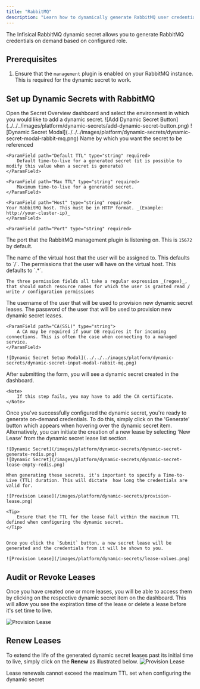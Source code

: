 ```yaml
---
title: "RabbitMQ"
description: "Learn how to dynamically generate RabbitMQ user credentials."
---
```


The Infisical RabbitMQ dynamic secret allows you to generate RabbitMQ credentials on demand based on configured role.

## Prerequisites

1. Ensure that the `management` plugin is enabled on your RabbitMQ instance. This is required for the dynamic secret to work.


## Set up Dynamic Secrets with RabbitMQ

<Steps>
  <Step title="Open Secret Overview Dashboard">
	Open the Secret Overview dashboard and select the environment in which you would like to add a dynamic secret.
  </Step>
  <Step title="Click on the 'Add Dynamic Secret' button">
	![Add Dynamic Secret Button](../../../images/platform/dynamic-secrets/add-dynamic-secret-button.png)
  </Step>
  <Step title="Select 'RabbitMQ'">
	![Dynamic Secret Modal](../../../images/platform/dynamic-secrets/dynamic-secret-modal-rabbit-mq.png)
  </Step>
  <Step title="Provide the inputs for dynamic secret parameters">
	<ParamField path="Secret Name" type="string" required>
		Name by which you want the secret to be referenced
	</ParamField>

	<ParamField path="Default TTL" type="string" required>
		Default time-to-live for a generated secret (it is possible to modify this value when a secret is generate)
	</ParamField>

	<ParamField path="Max TTL" type="string" required>
		Maximum time-to-live for a generated secret.
	</ParamField>

	<ParamField path="Host" type="string" required>
    Your RabbitMQ host. This must be in HTTP format. _(Example: http://your-cluster-ip)_
	</ParamField>

	<ParamField path="Port" type="string" required>
  The port that the RabbitMQ management plugin is listening on. This is `15672` by default.
	</ParamField>

  <ParamField path="Virtual host name" type="string" required>
    The name of the virtual host that the user will be assigned to. This defaults to `/`.
  </ParamField>

<ParamField path="Virtual host permissions (Read/Write/Configure)" type="string" required>
    The permissions that the user will have on the virtual host. This defaults to `.*`.

    The three permission fields all take a regular expression _(regex)_, that should match resource names for which the user is granted read / write / configuration permissions
  </ParamField>


  <ParamField path="Username" type="string" required>
    The username of the user that will be used to provision new dynamic secret leases.
	</ParamField>

  <ParamField path="Password" type="string" required>
    The password of the user that will be used to provision new dynamic secret leases.
  </ParamField>

	<ParamField path="CA(SSL)" type="string">
		A CA may be required if your DB requires it for incoming connections. This is often the case when connecting to a managed service.
	</ParamField>

  	![Dynamic Secret Setup Modal](../../../images/platform/dynamic-secrets/dynamic-secret-input-modal-rabbit-mq.png)


  </Step>
  <Step title="Click `Submit`">
  	After submitting the form, you will see a dynamic secret created in the dashboard. 

	<Note>
		If this step fails, you may have to add the CA certificate. 
	</Note>

  </Step>
  <Step title="Generate dynamic secrets">
	Once you've successfully configured the dynamic secret, you're ready to generate on-demand credentials. 
	To do this, simply click on the 'Generate' button which appears when hovering over the dynamic secret item. 
	Alternatively, you can initiate the creation of a new lease by selecting 'New Lease' from the dynamic secret lease list section.

	![Dynamic Secret](/images/platform/dynamic-secrets/dynamic-secret-generate-redis.png)
	![Dynamic Secret](/images/platform/dynamic-secrets/dynamic-secret-lease-empty-redis.png)

	When generating these secrets, it's important to specify a Time-to-Live (TTL) duration. This will dictate  how long the credentials are valid for.

	![Provision Lease](/images/platform/dynamic-secrets/provision-lease.png)

	<Tip>
		Ensure that the TTL for the lease fall within the maximum TTL defined when configuring the dynamic secret.
	</Tip>


	Once you click the `Submit` button, a new secret lease will be generated and the credentials from it will be shown to you. 

	![Provision Lease](/images/platform/dynamic-secrets/lease-values.png)
  </Step>
</Steps>

## Audit or Revoke Leases
Once you have created one or more leases, you will be able to access them by clicking on the respective dynamic secret item on the dashboard. 
This will allow you see the expiration time of the lease or delete a lease before it's set time to live.

![Provision Lease](/images/platform/dynamic-secrets/lease-data.png)

## Renew Leases
To extend the life of the generated dynamic secret leases past its initial time to live, simply click on the **Renew** as illustrated below.
![Provision Lease](/images/platform/dynamic-secrets/dynamic-secret-lease-renew.png)

<Warning>
	Lease renewals cannot exceed the maximum TTL set when configuring the dynamic secret
</Warning>
